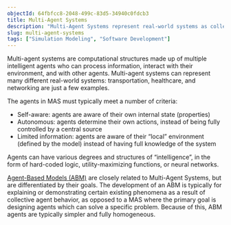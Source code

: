```yaml
---
objectId: 64fbfcc8-2048-499c-83d5-34940c0fdcb3
title: Multi-Agent Systems
description: "Multi-Agent Systems represent real-world systems as collections of intelligent agents."
slug: multi-agent-systems
tags: ["Simulation Modeling", "Software Development"]
---
```


Multi-agent systems are computational structures made up of multiple intelligent agents who can process information, interact with their environment, and with other agents. Multi-agent systems can represent many different real-world systems: transportation, healthcare, and networking are just a few examples.

The agents in MAS must typically meet a number of criteria:

- Self-aware: agents are aware of their own internal state (properties)
- Autonomous: agents determine their own actions, instead of being fully controlled by a central source
- Limited information: agents are aware of their “local” environment (defined by the model) instead of having full knowledge of the system

Agents can have various degrees and structures of “intelligence”, in the form of hard-coded logic, utility-maximizing functions, or neural networks.

[Agent-Based Models (ABM)](https://hash.ai/glossary/agent-based-modeling) are closely related to Multi-Agent Systems, but are differentiated by their goals. The development of an ABM is typically for explaining or demonstrating certain existing phenomena as a result of collective agent behavior, as opposed to a MAS where the primary goal is designing agents which can solve a specific problem. Because of this, ABM agents are typically simpler and fully homogeneous.
